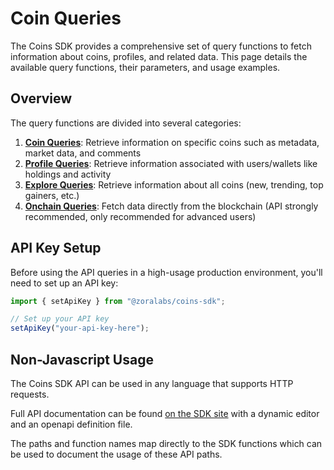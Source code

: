 # Coin Queries

The Coins SDK provides a comprehensive set of query functions to fetch information about coins, profiles, and related data. This page details the available query functions, their parameters, and usage examples.

## Overview

The query functions are divided into several categories:

1. **[Coin Queries](/coins/sdk/queries/coin)**: Retrieve information on specific coins such as metadata, market data, and comments
2. **[Profile Queries](/coins/sdk/queries/profile)**: Retrieve information associated with users/wallets like holdings and activity
3. **[Explore Queries](/coins/sdk/queries/explore)**: Retrieve information about all coins (new, trending, top gainers, etc.)
4. **[Onchain Queries](/coins/sdk/queries/onchain)**: Fetch data directly from the blockchain (API strongly recommended, only recommended for advanced users)

## API Key Setup

Before using the API queries in a high-usage production environment, you'll need to set up an API key:

```ts twoslash
import { setApiKey } from "@zoralabs/coins-sdk";

// Set up your API key
setApiKey("your-api-key-here");
```

## Non-Javascript Usage

The Coins SDK API can be used in any language that supports HTTP requests.

Full API documentation can be found [on the SDK site](https://api-sdk.zora.engineering/docs) with a dynamic editor and an openapi definition file.

The paths and function names map directly to the SDK functions which can be used to document the usage of these API paths.

